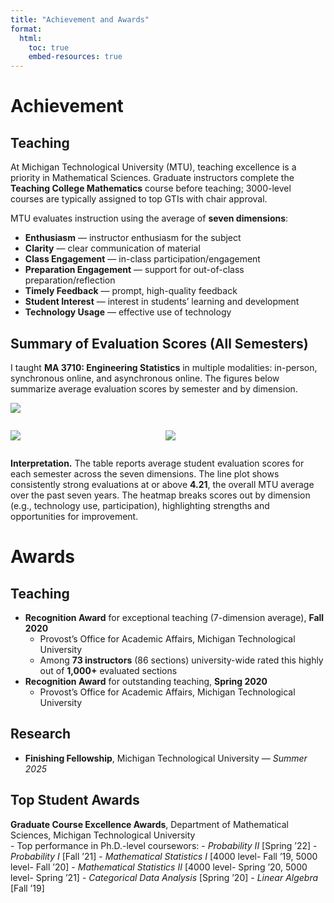 ```yaml
---
title: "Achievement and Awards"
format:
  html:
    toc: true
    embed-resources: true
---
```


# Achievement 
## Teaching

At Michigan Technological University (MTU), teaching excellence is a priority in Mathematical Sciences. Graduate instructors complete the **Teaching College Mathematics** course before teaching; 3000-level courses are typically assigned to top GTIs with chair approval.

MTU evaluates instruction using the average of **seven dimensions**:

- **Enthusiasm** — instructor enthusiasm for the subject  
- **Clarity** — clear communication of material  
- **Class Engagement** — in-class participation/engagement  
- **Preparation Engagement** — support for out-of-class preparation/reflection  
- **Timely Feedback** — prompt, high-quality feedback  
- **Student Interest** — interest in students’ learning and development  
- **Technology Usage** — effective use of technology

## Summary of Evaluation Scores (All Semesters)

I taught **MA 3710: Engineering Statistics** in multiple modalities: in-person, synchronous online, and asynchronous online. The figures below summarize average evaluation scores by semester and by dimension.

![](images/table_evals.png){fig-cap="Average student evaluation scores across seven dimensions for each semester."}

::: {.columns}
::: {.column width="47%"}
![](images/Evals_plot.png){fig-cap="Average evaluation score (mean of seven dimensions) by semester. The dashed line at 4.21 marks the overall MTU average over the past seven years."}
:::
::: {.column width="53%"}
![](images/heatmap_evals.png){fig-cap="Heatmap of average scores for the seven dimensions by semester."}
:::
:::

**Interpretation.** The table reports average student evaluation scores for each semester across the seven dimensions. The line plot shows consistently strong evaluations at or above **4.21**, the overall MTU average over the past seven years. The heatmap breaks scores out by dimension (e.g., technology use, participation), highlighting strengths and opportunities for improvement.


# Awards
## Teaching

- **Recognition Award** for exceptional teaching (7-dimension average), **Fall 2020**  
  - Provost’s Office for Academic Affairs, Michigan Technological University  
  - Among **73 instructors** (86 sections) university-wide rated this highly out of **1,000+** evaluated sections

- **Recognition Award** for outstanding teaching, **Spring 2020**  
  - Provost’s Office for Academic Affairs, Michigan Technological University


## Research
- **Finishing Fellowship**, Michigan Technological University — *Summer 2025*


## Top Student Awards
**Graduate Course Excellence Awards**, Department of Mathematical Sciences, Michigan Technological University  
  - Top performance in Ph.D.-level coursewors:
       - *Probability II* [Spring ’22] 
       - *Probability I* [Fall ’21]
       - *Mathematical Statistics I* [4000 level- Fall ’19, 5000 level- Fall ’20]
       - *Mathematical Statistics II* [4000 level- Spring ’20, 5000 level- Spring ’21]
       - *Categorical Data Analysis* [Spring ’20]
       - *Linear Algebra* [Fall ’19]

  